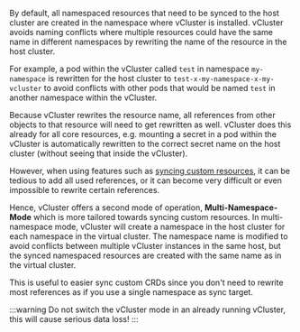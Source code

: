 By default, all namespaced resources that need to be synced to the host cluster are created in the namespace where vCluster is installed. vCluster avoids naming conflicts where multiple resources could have the same name in different namespaces by rewriting the name of the resource in the host cluster.

For example, a pod within the vCluster called `test` in namespace `my-namespace` is rewritten for the host cluster to `test-x-my-namespace-x-my-vcluster` to avoid conflicts with other pods that would be named `test` in another namespace within the vCluster.

Because vCluster rewrites the resource name, all references from other objects to that resource will need to get rewritten as well. vCluster does this already for all core resources, e.g. mounting a secret in a pod within the vCluster is automatically rewritten to the correct secret name on the host cluster (without seeing that inside the vCluster).

However, when using features such as [syncing custom resources](../configure/vcluster-yaml/sync/to-host/advanced/custom-resources.mdx), it can be tedious to add all used references, or it can become very difficult or even impossible to rewrite certain references.

Hence, vCluster offers a second mode of operation, **Multi-Namespace-Mode** which is more tailored towards syncing custom resources. In multi-namespace mode, vCluster will create a namespace in the host cluster for each namespace in the virtual cluster. The namespace name is modified to avoid conflicts between multiple vCluster instances in the same host, but the synced namespaced resources are created with the same name as in the virtual cluster.

This is useful to easier sync custom CRDs since you don't need to rewrite most references as if you use a single namespace as sync target.

:::warning
Do not switch the vCluster mode in an already running vCluster, this will cause serious data loss!
:::

